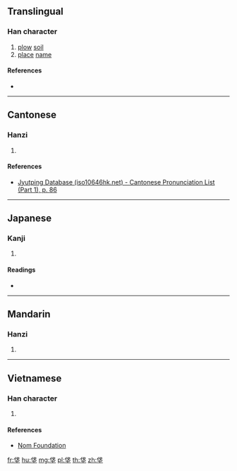 {{character info/new}}
==Translingual==

===Han character===
{{Han char|rn=32|rad=土|as=06|sn=9|four=|canj=OIG|ids=⿱伐土}}

# [[plow]] [[soil]]
# [[place]] [[name]]

====References====
* {{Han ref|kx=0228.180|dkj=05056|dj=0464.130|hdz=10439.150|uh=57A1|ud=22433}}

----

==Cantonese==

===Hanzi===
{{yue-hanzi|jyut=[[fat6]]|y=fat6}}

# {{defn|lang=yue|sort=土06}}

====References====
* [http://www.iso10646hk.net/jp/document/download.jsp Jyutping Database (iso10646hk.net) - Cantonese Pronunciation List (Part 1), p. 86]

----

==Japanese==

===Kanji===
{{ja-kanji|grade=|rs=土06}}

# {{defn|lang=ja|sort=土06}}

====Readings====
* {{ja-readings|on=[[はつ]] (hatsu), [[ぼち]] (bochi)|kun=[[たがやす]] (tagayasu)}}

----

==Mandarin==

===Hanzi===
{{cmn-hanzi|pin=[[fá]] ([[fa2]])|wg=fa<sup>2</sup>}}

# {{defn|lang=cmn|sort=土06}}

----

==Vietnamese==

===Han character===
{{vi-hantu|[[phạt]]|rs=土06}}

# {{defn|lang=vi|sort=土06}}

====References====
* [http://nomfoundation.org/common/nom_details.php?codepoint=57a1 Nom Foundation]

[[fr:垡]]
[[hu:垡]]
[[mg:垡]]
[[pl:垡]]
[[th:垡]]
[[zh:垡]]